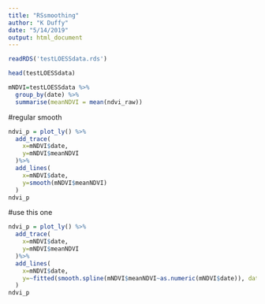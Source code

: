 ```yaml
---
title: "RSsmoothing"
author: "K Duffy"
date: "5/14/2019"
output: html_document
---
```


```r
readRDS('testLOESSdata.rds')

```

```r
head(testLOESSdata)
```

```r
mNDVI=testLOESSdata %>%
  group_by(date) %>%
  summarise(meanNDVI = mean(ndvi_raw))
```
#regular smooth
```r
ndvi_p = plot_ly() %>%
  add_trace(
    x=mNDVI$date,
    y=mNDVI$meanNDVI
  )%>%
  add_lines(
    x=mNDVI$date, 
    y=smooth(mNDVI$meanNDVI)
  )
ndvi_p
```
#use this one
```r
ndvi_p = plot_ly() %>%
  add_trace(
    x=mNDVI$date,
    y=mNDVI$meanNDVI
  )%>%
  add_lines(
    x=mNDVI$date, 
    y=~fitted(smooth.spline(mNDVI$meanNDVI~as.numeric(mNDVI$date)), data=mNDVI)
  )
ndvi_p

```